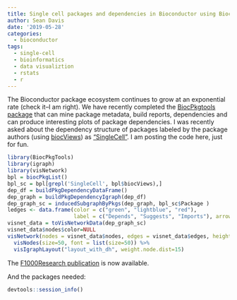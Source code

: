 ```yaml
---
title: Single cell packages and dependencies in Bioconductor using BiocPkgTools
author: Sean Davis
date: '2019-05-28'
categories:
  - bioconductor
tags:
  - single-cell
  - bioinformatics
  - data visualiztion
  - rstats
  - r
---
```


The Bioconductor package ecosystem continues to grow at an exponential
rate (check it--I am right). We have recently completed the
[BiocPkgtools package](https://bioconductor.org/packages/BiocPkgTools)
that can mine package metadata, build reports, dependencies and can
produce interesting plots of package dependencies. I was recently
asked about the dependency structure of packages labeled by the
package authors (using
[biocViews](https://bioconductor.org/developers/how-to/biocViews/)) as
["SingleCell"](https://bioconductor.org/packages/release/BiocViews.html#___SingleCell). 
I am posting the code here, just for fun.

```r
library(BiocPkgTools)
library(igraph)
library(visNetwork)
bpl = biocPkgList()
bpl_sc = bpl[grepl('SingleCell', bpl$biocViews),]
dep_df = buildPkgDependencyDataFrame()
dep_graph = buildPkgDependencyIgraph(dep_df)
dep_graph_sc = inducedSubgraphByPkgs(dep_graph, bpl_sc$Package )
ledges <- data.frame(color = c("green", "lightblue", "red"),
                     label = c("Depends", "Suggests", "Imports"), arrows =c("from", "from", "from"))
visnet_data = toVisNetworkData(dep_graph_sc)
visnet_data$nodes$color=NULL
visNetwork(nodes = visnet_data$nodes, edges = visnet_data$edges, height = "500px") %>% 
  visNodes(size=50, font = list(size=50)) %>% 
  visIgraphLayout("layout_with_dh", weight.node.dist=15)
```

The [F1000Research publication](https://doi.org/10.12688/f1000research.19410.1) is now available.

And the packages needed:

```r
devtools::session_info()
```
